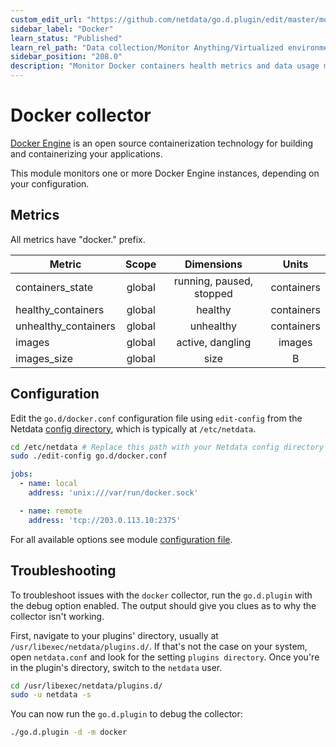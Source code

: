 ```yaml
---
custom_edit_url: "https://github.com/netdata/go.d.plugin/edit/master/modules/docker/README.md"
sidebar_label: "Docker"
learn_status: "Published"
learn_rel_path: "Data collection/Monitor Anything/Virtualized environments"
sidebar_position: "208.0"
description: "Monitor Docker containers health metrics and data usage metrics."
---
```



# Docker collector

[Docker Engine](https://docs.docker.com/engine/) is an open source containerization technology for building and
containerizing your applications.

This module monitors one or more Docker Engine instances, depending on your configuration.

## Metrics

All metrics have "docker." prefix.

| Metric               | Scope  |        Dimensions        |   Units    |
|----------------------|:------:|:------------------------:|:----------:|
| containers_state     | global | running, paused, stopped | containers |
| healthy_containers   | global |         healthy          | containers |
| unhealthy_containers | global |        unhealthy         | containers |
| images               | global |     active, dangling     |   images   |
| images_size          | global |           size           |     B      |

## Configuration

Edit the `go.d/docker.conf` configuration file using `edit-config` from the
Netdata [config directory](https://learn.netdata.cloud/docs/configure/nodes), which is typically at `/etc/netdata`.

```bash
cd /etc/netdata # Replace this path with your Netdata config directory
sudo ./edit-config go.d/docker.conf
```

```yaml
jobs:
  - name: local
    address: 'unix:///var/run/docker.sock'

  - name: remote
    address: 'tcp://203.0.113.10:2375'
```

For all available options see
module [configuration file](https://github.com/netdata/go.d.plugin/blob/master/config/go.d/docker.conf).

## Troubleshooting

To troubleshoot issues with the `docker` collector, run the `go.d.plugin` with the debug option enabled. The output
should give you clues as to why the collector isn't working.

First, navigate to your plugins' directory, usually at `/usr/libexec/netdata/plugins.d/`. If that's not the case on your
system, open `netdata.conf` and look for the setting `plugins directory`. Once you're in the plugin's directory, switch
to the `netdata` user.

```bash
cd /usr/libexec/netdata/plugins.d/
sudo -u netdata -s
```

You can now run the `go.d.plugin` to debug the collector:

```bash
./go.d.plugin -d -m docker
```
